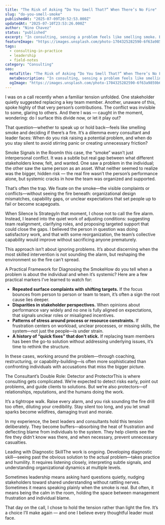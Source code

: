 ```yaml
---
title: "The Risk of Asking “Do You Smell That?” When There’s No Fire"
slug: "do-you-smell-smoke"
publishedAt: "2025-07-09T20:52:53.000Z"
updatedAt: "2025-07-10T23:53:26.000Z"
author: "Nino Chavez"
status: "published"
excerpt: "In consulting, sensing a problem feels like smelling smoke. But is there really a fire? This piece explores when to speak up and when to hold back — balancing risk detection with protecting people from blame. Leadership is often about navigating that tension with care."
featureImage: "https://images.unsplash.com/photo-1704325282590-6f63a9859b66?crop=entropy&cs=tinysrgb&fit=max&fm=jpg&ixid=M3wxMTc3M3wwfDF8c2VhcmNofDh8fGZpcmUlMjBhbGFybXxlbnwwfHx8fDE3NTIwOTQzMzB8MA&ixlib=rb-4.1.0&q=80&w=2000"
tags:
  - consulting-in-practice
  - leadership
  - field-notes
category: "Consulting"
seo:
  metaTitle: "The Risk of Asking “Do You Smell That?” When There’s No Fire"
  metaDescription: "In consulting, sensing a problem feels like smelling smoke. But is there really a fire? This piece explores when to speak up and when to hold back — balancing risk detection with protecting people from blame. Leadership is often about navigating that tension with care."
  ogImage: "https://images.unsplash.com/photo-1704325282590-6f63a9859b66?crop=entropy&cs=tinysrgb&fit=max&fm=jpg&ixid=M3wxMTc3M3wwfDF8c2VhcmNofDh8fGZpcmUlMjBhbGFybXxlbnwwfHx8fDE3NTIwOTQzMzB8MA&ixlib=rb-4.1.0&q=80&w=2000"
---
```


I was on a call recently when a familiar tension unfolded. One stakeholder quietly suggested replacing a key team member. Another, unaware of this, spoke highly of that very person’s contributions. The conflict was invisible to some, glaring to others. And there I was — caught in the moment, wondering: do I surface this divide now, or let it play out?

That question—whether to speak up or hold back—feels like smelling smoke and deciding if there’s a fire. It’s a dilemma every consultant and leader faces: When do you risk raising a potential problem, and when do you stay silent to avoid stirring panic or creating unnecessary friction?

Smoke Signals in the RoomIn this case, the “smoke” wasn’t just interpersonal conflict. It was a subtle but real gap between what different stakeholders knew, felt, and wanted. One saw a problem in the individual; the other saw the same person as an asset. What neither seemed to realize was the bigger, hidden risk — the real fire wasn’t the person’s performance alone, but systemic cracks in how the team was organized and supported.

That’s often the trap. We fixate on the smoke—the visible complaints or conflicts—without seeing the fire beneath: organizational design mismatches, capability gaps, or unclear expectations that set people up to fail or become scapegoats.

When Silence Is StrategyIn that moment, I chose not to call the fire alarm. Instead, I leaned into the quiet work of adjusting conditions: suggesting team realignment, clarifying roles, and proposing targeted support that could close the gaps. I believed the person in question was doing satisfactory work, and that with some reorganization, the team’s collective capability would improve without sacrificing anyone prematurely.

This approach isn’t about ignoring problems. It’s about discerning when the most skilled intervention is not sounding the alarm, but reshaping the environment so the fire can’t spread.

A Practical Framework for Diagnosing the SmokeHow do you tell when a problem is about the individual and when it’s systemic? Here are a few practical markers I’ve learned to watch for:

- **Repeated surface complaints with shifting targets.** If the focus bounces from person to person or team to team, it’s often a sign the root cause lies deeper.
- **Disparities in stakeholder perspectives.** When opinions about performance vary widely and no one is fully aligned on expectations, that signals unclear roles or misaligned incentives.
- **Patterns of stress around process or resource constraints.** If frustration centers on workload, unclear processes, or missing skills, the system—not just the people—is under strain.
- **A history of “quick fixes” that don’t stick.** If replacing team members has been the go-to solution without addressing underlying issues, it’s time to rethink the structure.

In these cases, working around the problem—through coaching, restructuring, or capability-building—is often more sophisticated than confronting individuals with accusations that miss the bigger picture.

The Consultant’s Double Role: Detector and ProtectorThis is where consulting gets complicated. We’re expected to detect risks early, point out problems, and guide clients to solutions. But we’re also protectors—of relationships, reputations, and the humans doing the work.

It’s a tightrope walk. Raise every alarm, and you risk sounding the fire drill too often, diluting your credibility. Stay silent too long, and you let small sparks become wildfires, damaging trust and morale.

In my experience, the best leaders and consultants hold this tension deliberately. They become buffers—absorbing the heat of frustration and deflecting blame from individuals to the system. They help clients see the fire they didn’t know was there, and when necessary, prevent unnecessary casualties.

Leading with Diagnostic SkillThe work is ongoing. Developing diagnostic skill—seeing past the obvious solution to the actual problem—takes practice and humility. It requires listening closely, interpreting subtle signals, and understanding organizational dynamics at multiple levels.

Sometimes leadership means asking hard questions quietly, nudging stakeholders toward shared understanding without rattling nerves. Sometimes it means speaking plainly when the smoke is real. But often, it means being the calm in the room, holding the space between management frustration and individual blame.

That day on the call, I chose to hold the tension rather than light the fire. It’s a choice I’ll make again — and one I believe every thoughtful leader must face.
